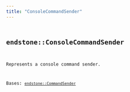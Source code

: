```yaml
---
title: "ConsoleCommandSender"
---
```


## <code className="doc-symbol doc-symbol-class"/> endstone::ConsoleCommandSender

Represents a console command sender.


Bases: [`endstone::CommandSender`](command_sender)

















